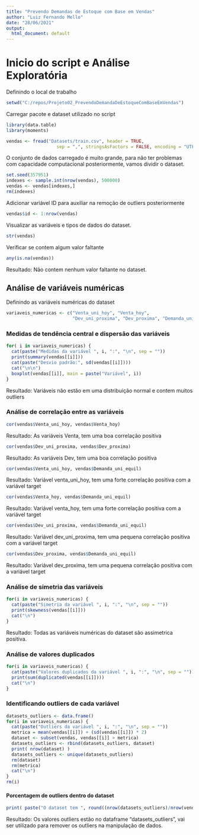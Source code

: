 ```yaml
---
title: "Prevendo Demandas de Estoque com Base em Vendas"
author: "Luiz Fernando Mello"
date: "28/06/2021"
output:
  html_document: default
---
```


# Inicio do script e Análise Exploratória

Definindo o local de trabalho

```r
setwd("C:/repos/Projeto02_PrevendoDemandaDeEstoqueComBaseEmVendas")
```

Carregar pacote e dataset utilizado no script

```r
library(data.table)
library(moments)

vendas <- fread("Datasets/train.csv", header = TRUE,
                   sep = ",", stringsAsFactors = FALSE, encoding = "UTF-8")
```

O conjunto de dados carregado é muito grande, para não ter problemas com capacidade computacional posteriormente, vamos dividir o dataset.

```r
set.seed(357951)
indexes <- sample.int(nrow(vendas), 500000)
vendas <- vendas[indexes,]
rm(indexes)
```

Adicionar variável ID para auxiliar na remoção de outliers posteriormente

```r
vendas$id <- 1:nrow(vendas)
```

Visualizar as variáveis e tipos de dados do dataset.

```r
str(vendas)
```

Verificar se contem algum valor faltante

```r
any(is.na(vendas))
```
Resultado: Não contem nenhum valor faltante no dataset.


## Análise de variáveis numéricas ###

Definindo as variáveis numéricas do dataset
```r
variaveis_numericas <- c("Venta_uni_hoy", "Venta_hoy", 
                         "Dev_uni_proxima", "Dev_proxima", "Demanda_uni_equil")
```


### Medidas de tendência central e dispersão das variáveis
```r
for( i in variaveis_numericas) {
  cat(paste("Medidas da variável ", i, ":", "\n", sep = ""))
  print(summary(vendas[[i]]))
  cat(paste("Desvio padrão:", sd(vendas[[i]])))
  cat("\n\n")
  boxplot(vendas[[i]], main = paste("Variável", i))
}
```
Resultado: Variáveis não estão em uma distribuição normal e contem muitos outliers 


### Análise de correlação entre as variáveis
```r
cor(vendas$Venta_uni_hoy, vendas$Venta_hoy)
```
Resultado: As variáveis Venta, tem uma boa correlação positiva

```r
cor(vendas$Dev_uni_proxima, vendas$Dev_proxima)
```
Resultado: As variáveis Dev, tem uma boa correlação positiva

```r
cor(vendas$Venta_uni_hoy, vendas$Demanda_uni_equil)
```
Resultado: Variável venta_uni_hoy, tem uma forte correlação positiva com a variável target

```r
cor(vendas$Venta_hoy, vendas$Demanda_uni_equil)
```
Resultado: Variável venta_hoy, tem uma forte correlação positiva com a variável target

```r
cor(vendas$Dev_uni_proxima, vendas$Demanda_uni_equil)
```
Resultado: Variável dev_uni_proxima, tem uma pequena correlação positiva com a variável target

```r
cor(vendas$Dev_proxima, vendas$Demanda_uni_equil)
```
Resultado: Variável dev_proxima, tem uma pequena correlação positiva com a variável target


### Análise de simetria das variáveis
```r
for(i in variaveis_numericas) {
  cat(paste("Simetria da variável ", i, ":", "\n", sep = ""))
  print(skewness(vendas[[i]]))
  cat("\n")
}
```
Resultado: Todas as variáveis numéricas do dataset são assimetrica positiva.


### Análise de valores duplicados
```r
for(i in variaveis_numericas) {
  cat(paste("Valores duplicados da variável ", i, ":", "\n", sep = ""))
  print(sum(duplicated(vendas[[i]])))
  cat("\n")
}
```


### Identificando outliers de cada variável
```r
datasets_outliers <- data.frame()
for(i in variaveis_numericas) {
  cat(paste("Outliers da variável ", i, ":", "\n", sep = ""))
  metrica = mean(vendas[[i]]) + (sd(vendas[[i]]) * 2)
  dataset <- subset(vendas, vendas[[i]] > metrica)
  datasets_outliers <- rbind(datasets_outliers, dataset)
  print( nrow(dataset) )
  datasets_outliers <- unique(datasets_outliers)
  rm(dataset)
  rm(metrica)
  cat("\n")
}
rm(i)
```

#### Porcentagem de outliers dentro do dataset
```r
print( paste("O dataset tem ", round((nrow(datasets_outliers)/nrow(vendas)*100), 2), "% de outliers", sep = "" ))
```
Resultado: Os valores outliers estão no dataframe "datasets_outliers", vai ser utilizado para remover os outliers na manipulação de dados.